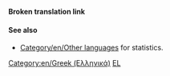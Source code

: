 '''Broken translation link'''{{en/-}}{{en/Bilingual box| El
| ''Αυτή η σελίδα περιέχει μια λίστα για ένα ευρύ φάσμα '''άρθρων στα Ελληνικά''' στο OpenTTTD Wiki. <br/>Άρθρα με το πρότυπο {{s|Other_languages}}  με τη παράμετρο '' '''<code><nowiki>language_page=el</nowiki></code>''' '' αυτόματα έχουν σύνδεσμο σε αυτή τη σελίδα.''
| ''This page provides an index for a wide range of '''articles in Greek''' in OpenTTD Wiki.<br/>Articles with {{s|Other_languages}} template with'' '''<code><nowiki>language_page=el</nowiki></code>''' ''parameter automatically link here.''
}}

====See also====
*[[Category/en/Other languages]] for statistics.

[[Category:en/Greek (Ελληνικά)]][[Category:en/Articles in other languages|EL]]